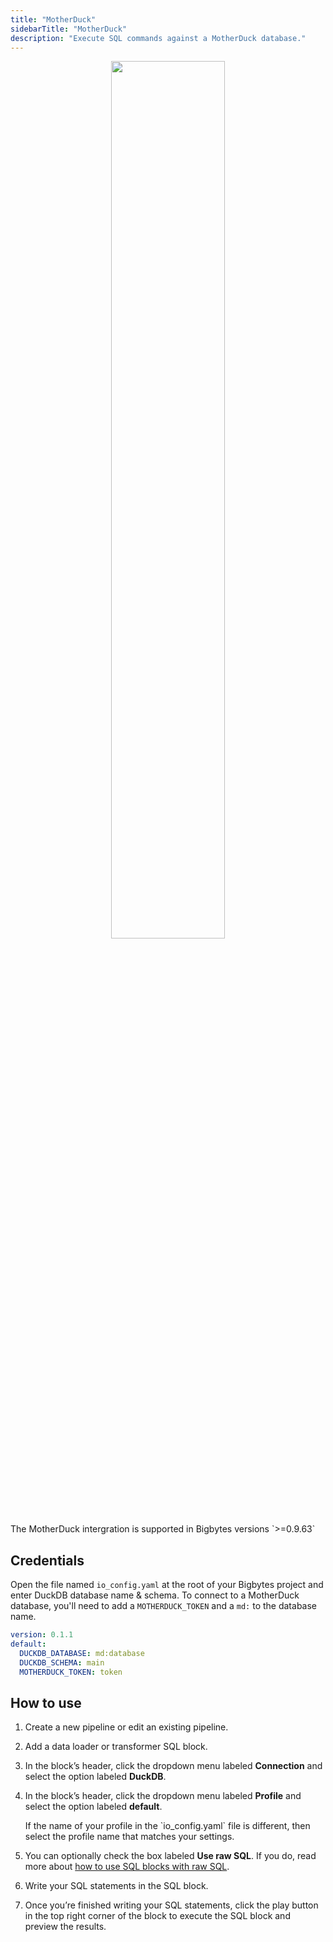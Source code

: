 ```yaml
---
title: "MotherDuck"
sidebarTitle: "MotherDuck"
description: "Execute SQL commands against a MotherDuck database."
---
```

<div align="center">
<img src="https://github.com/digitranslab/bigbytes/assets/59450879/0e410c12-73a0-43d8-97fe-396772d2767b" width="60%"/>
</div>

<Note>
The MotherDuck intergration is supported in Bigbytes versions `>=0.9.63`
</Note>

## Credentials

Open the file named `io_config.yaml` at the root of your Bigbytes project and enter DuckDB database name & schema.
To connect to a MotherDuck database, you'll need to add a `MOTHERDUCK_TOKEN` and a `md:` to the database name.

```yaml
version: 0.1.1
default:
  DUCKDB_DATABASE: md:database
  DUCKDB_SCHEMA: main
  MOTHERDUCK_TOKEN: token
```

## How to use

1. Create a new pipeline or edit an existing pipeline.

1. Add a data loader or transformer SQL block.

1. In the block’s header, click the dropdown menu labeled <b>Connection</b> and select the option
labeled <b>DuckDB</b>.

1. In the block’s header, click the dropdown menu labeled <b>Profile</b> and select the option
labeled <b>default</b>.

    <Note>
        If the name of your profile in the `io_config.yaml` file is different,
        then select the profile name that matches your settings.
    </Note>

1. You can optionally check the box labeled <b>Use raw SQL</b>.
If you do, read more about [how to use SQL blocks with raw SQL](/guides/blocks/sql-blocks#using-raw-sql).

1. Write your SQL statements in the SQL block.

1. Once you’re finished writing your SQL statements,
click the play button in the top right corner of the block to execute the SQL block and preview
the results.
